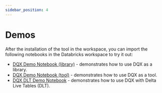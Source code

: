 ```yaml
---
sidebar_position: 4
---
```


#  Demos

After the installation of the tool in the workspace,
you can import the following notebooks in the Databricks workspace to try it out:
* [DQX Demo Notebook (library)](https://github.com/databrickslabs/dqx/blob/main/demos/dqx_demo_library.py) - demonstrates how to use DQX as a library.
* [DQX Demo Notebook (tool)](https://github.com/databrickslabs/dqx/blob/main/demos/dqx_demo_tool.py) - demonstrates how to use DQX as a tool.
* [DQX DLT Demo Notebook](https://github.com/databrickslabs/dqx/blob/main/demos/dqx_dlt_demo.py) - demonstrates how to use DQX with Delta Live Tables (DLT).

